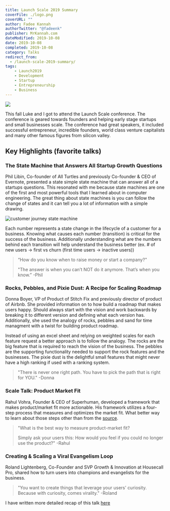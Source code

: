 ---
title: Launch Scale 2019 Summary
coverFile: ./logo.png
coverURL: ""
author: Fadee Kannah
authorTwitter: "@fadeenk"
publisher: MrKannah.com
dateModified: 2019-10-08
date: 2019-10-08
completed: 2019-10-08
category: Talks
redirect_from:
  - /launch-scale-2019-summary/
tags:
    - Launch2019
    - Development
    - Startup
    - Entrepreneurship
    - Business
---

![](./logo.png)

This fall Luke and I got to attend the Launch Scale conference. The conference is geared towards founders and helping early stage startups and small businesses scale. The conference had great speakers, it included successful entrepreneur, incredible founders, world class venture capitalists and many other famous figures from silicon valley.

## Key Highlights (favorite talks)

### The State Machine that Answers All Startup Growth Questions
Phil Libin, Co-founder of All Turtles and previously Co-founder & CEO of Evernote, presented a state simple state machine that can answer all of a startups questions. This resonated with me because state machines are one of the first and most powerful tools that I learned about in computer engineering. The great thing about state machines is you can follow the change of states and it can tell you a lot of information with a simple drawing.

![customer journey state machine](./statemachine.jpg)

Each number represents a state change in the lifecycle of a customer for a business. Knowing what causes each number (transition) is critical for the success of the business. Additionally understanding what are the numbers behind each transition will help understand the business better (ex. # of new users -> first vs churn (first time users -> inactive users))

> “How do you know when to raise money or start a company?" 
> 
> "The answer is when you can’t NOT do it anymore. That’s when you know.” -Phil

### Rocks, Pebbles, and Pixie Dust: A Recipe for Scaling Roadmap
Donna Boyer, VP of Product of Stitch Fix and previously director of product of Airbnb. She provided information on to how build a roadmap that makes users happy. Should always start with the vision and work backwards by breaking it to different version and defining what each version has. Additionally, she used the analogy of rocks, pebbles and sand for time managment with a twist for building product roadmap.

Instead of using an excel sheet and relying on weighted scales for each feature request a better approach is to follow the analogy. The rocks are the big feature that is required to reach the vision of the business. The pebbles are the supporting functionality needed to support the rock features and the businesses. The pixie dust is the delightful small features that might never have a high ranking if used with a ranking system. 

> "There is never one right path. You have to pick the path that is right for YOU." -Donna

### Scale Talk: Product Market Fit
Rahul Vohra, Founder & CEO of Superhuman, developed a framework that makes product/market fit more actionable. His framework utilizes a four-step process that measures and optimizes the market fit. What better way to learn about those steps other than from the [source](https://firstround.com/review/how-superhuman-built-an-engine-to-find-product-market-fit/).

> "What is the best way to measure product-market fit?
>
> Simply ask your users this: How would you feel if you could no longer use the product?" -Rahul

  
### Creating & Scaling a Viral Evangelism Loop
Roland Lightenberg, Co-Founder and SVP Growth & Innovation at Housecall Pro, shared how to turn users into champions and evangelists for the business. 

> "You want to create things that leverage your users' curiosity. Because with curiosity, comes virality." -Roland

I have written more detailed recap of this talk [here](./creating-scaling-a-viral-evangelism-loop)
